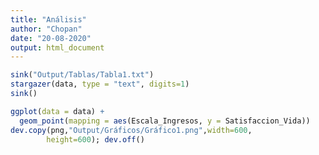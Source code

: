 ```yaml
---
title: "Análisis"
author: "Chopan"
date: "20-08-2020"
output: html_document
---
```


```r

sink("Output/Tablas/Tabla1.txt")
stargazer(data, type = "text", digits=1)
sink()

ggplot(data = data) +
  geom_point(mapping = aes(Escala_Ingresos, y = Satisfaccion_Vida))
dev.copy(png,"Output/Gráficos/Gráfico1.png",width=600,
        height=600); dev.off()

```